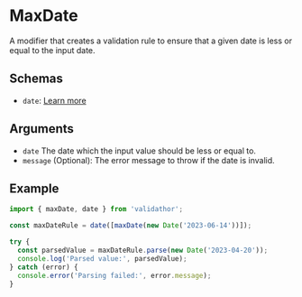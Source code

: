 # MaxDate

A modifier that creates a validation rule to ensure that a given date is less or equal to the input date.

## Schemas

- `date`: [Learn more](/schemas/date)

## Arguments

- `date` The date which the input value should be less or equal to.
- `message` (Optional): The error message to throw if the date is invalid.

## Example

```ts
import { maxDate, date } from 'validathor';

const maxDateRule = date([maxDate(new Date('2023-06-14'))]);

try {
  const parsedValue = maxDateRule.parse(new Date('2023-04-20'));
  console.log('Parsed value:', parsedValue);
} catch (error) {
  console.error('Parsing failed:', error.message);
}
```